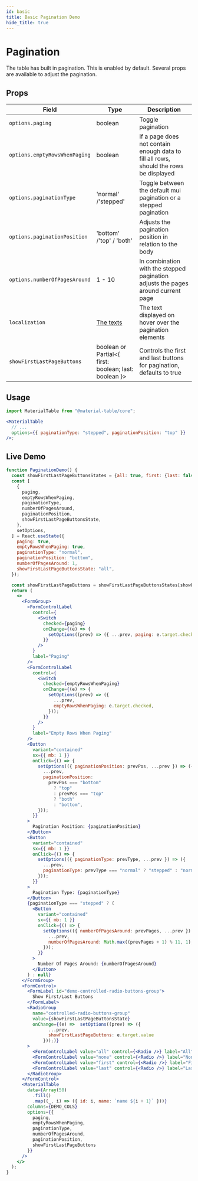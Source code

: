 ```yaml
---
id: basic
title: Basic Pagination Demo
hide_title: true
---
```


# Pagination

The table has built in pagination. This is enabled by default. Several props are available to adjust the pagination.


## Props

| Field                         | Type                                                                                       | Description                                                                           |
| ----------------------------- | ------------------------------------------------------------------------------------------ | ------------------------------------------------------------------------------------- |
| `options.paging`              | boolean                                                                                    | Toggle pagination                                                                     |
| `options.emptyRowsWhenPaging` | boolean                                                                                    | If a page does not contain enough data to fill all rows, should the rows be displayed |
| `options.paginationType`      | 'normal' /'stepped'                                                                        | Toggle between the default mui pagination or a stepped pagination                     |
| `options.paginationPosition`  | 'bottom' /'top' / 'both'                                                                   | Adjusts the pagination position in relation to the body                               |
| `options.numberOfPagesAround` | 1 - 10                                                                                     | In combination with the stepped pagination adjusts the pages around current page      |
| `localization`                | [The texts](https://github.com/material-table-core/core/blob/master/types/index.d.ts#L439) | The text displayed on hover over the pagination elements                              |
| `showFirstLastPageButtons`    | boolean or Partial<{ first: boolean; last: boolean }>                                      | Controls the first and last buttons for pagination, defaults to true                  |

## Usage

```jsx
import MaterialTable from "@material-table/core";

<MaterialTable
  // ...
  options={{ paginationType: "stepped", paginationPosition: "top" }}
/>;
```

## Live Demo

<InfoBannerAboutGlobalVarsInDemos />

```jsx live
function PaginationDemo() {
  const showFirstLastPageButtonsStates = {all: true, first: {last: false}, last: {first: false}, none: false }
  const [
    {
      paging,
      emptyRowsWhenPaging,
      paginationType,
      numberOfPagesAround,
      paginationPosition,
      showFirstLastPageButtonsState,
    },
    setOptions,
  ] = React.useState({
    paging: true,
    emptyRowsWhenPaging: true,
    paginationType: "normal",
    paginationPosition: "bottom",
    numberOfPagesAround: 1,
    showFirstLastPageButtonsState: "all",
  });

  const showFirstLastPageButtons = showFirstLastPageButtonsStates[showFirstLastPageButtonsState]
  return (
    <>
      <FormGroup>
        <FormControlLabel
          control={
            <Switch
              checked={paging}
              onChange={(e) => {
                setOptions((prev) => ({ ...prev, paging: e.target.checked }));
              }}
            />
          }
          label="Paging"
        />
        <FormControlLabel
          control={
            <Switch
              checked={emptyRowsWhenPaging}
              onChange={(e) => {
                setOptions((prev) => ({
                  ...prev,
                  emptyRowsWhenPaging: e.target.checked,
                }));
              }}
            />
          }
          label="Empty Rows When Paging"
        />
        <Button
          variant="contained"
          sx={{ mb: 1 }}
          onClick={() => {
            setOptions(({ paginationPosition: prevPos, ...prev }) => ({
              ...prev,
              paginationPosition:
                prevPos === "bottom"
                  ? "top"
                  : prevPos === "top"
                  ? "both"
                  : "bottom",
            }));
          }}
        >
          Pagination Position: {paginationPosition}
        </Button>
        <Button
          variant="contained"
          sx={{ mb: 1 }}
          onClick={() => {
            setOptions(({ paginationType: prevType, ...prev }) => ({
              ...prev,
              paginationType: prevType === "normal" ? "stepped" : "normal",
            }));
          }}
        >
          Pagination Type: {paginationType}
        </Button>
        {paginationType === "stepped" ? (
          <Button
            variant="contained"
            sx={{ mb: 1 }}
            onClick={() => {
              setOptions(({ numberOfPagesAround: prevPages, ...prev }) => ({
                ...prev,
                numberOfPagesAround: Math.max((prevPages + 1) % 11, 1),
              }));
            }}
          >
            Number Of Pages Around: {numberOfPagesAround}
          </Button>
        ) : null}
      </FormGroup>
      <FormControl>
        <FormLabel id="demo-controlled-radio-buttons-group">
          Show First/Last Buttons
        </FormLabel>
        <RadioGroup
          name="controlled-radio-buttons-group"
          value={showFirstLastPageButtonsState}
          onChange={(e) =>  setOptions((prev) => ({
                ...prev,
                showFirstLastPageButtons: e.target.value
              }));)}
        >
          <FormControlLabel value="all" control={<Radio />} label="All" />
          <FormControlLabel value="none" control={<Radio />} label="None" />
          <FormControlLabel value="first" control={<Radio />} label="First only" />
          <FormControlLabel value="last" control={<Radio />} label="Last Only" />
        </RadioGroup>
      </FormControl>
      <MaterialTable
        data={Array(50)
          .fill()
          .map((_, i) => ({ id: i, name: `name ${i + 1}` }))}
        columns={DEMO_COLS}
        options={{
          paging,
          emptyRowsWhenPaging,
          paginationType,
          numberOfPagesAround,
          paginationPosition,
          showFirstLastPageButtons
        }}
      />
    </>
  );
}
```
